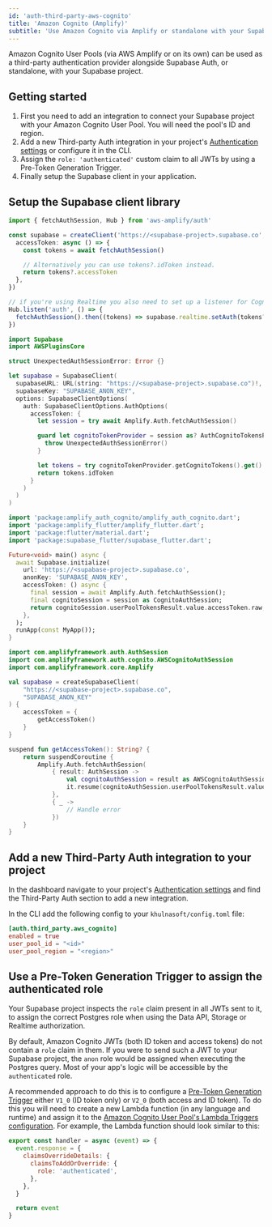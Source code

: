 ```yaml
---
id: 'auth-third-party-aws-cognito'
title: 'Amazon Cognito (Amplify)'
subtitle: 'Use Amazon Cognito via Amplify or standalone with your Supabase project'
---
```


Amazon Cognito User Pools (via AWS Amplify or on its own) can be used as a third-party authentication provider alongside Supabase Auth, or standalone, with your Supabase project.

## Getting started

1. First you need to add an integration to connect your Supabase project with your Amazon Cognito User Pool. You will need the pool's ID and region.
2. Add a new Third-party Auth integration in your project's [Authentication settings](/dashboard/project/_/settings/auth) or configure it in the CLI.
3. Assign the `role: 'authenticated'` custom claim to all JWTs by using a Pre-Token Generation Trigger.
4. Finally setup the Supabase client in your application.

## Setup the Supabase client library

<Tabs type="underlined" queryGroup="cognito-create-client">

<TabPanel id="ts" label="TypeScript (Amplify)">

```typescript
import { fetchAuthSession, Hub } from 'aws-amplify/auth'

const supabase = createClient('https://<supabase-project>.supabase.co', 'SUPABASE_ANON_KEY', {
  accessToken: async () => {
    const tokens = await fetchAuthSession()

    // Alternatively you can use tokens?.idToken instead.
    return tokens?.accessToken
  },
})

// if you're using Realtime you also need to set up a listener for Cognito auth changes
Hub.listen('auth', () => {
  fetchAuthSession().then((tokens) => supabase.realtime.setAuth(tokens?.accessToken))
})
```

</TabPanel>

<TabPanel id="swift" label="Swift (iOS)">

```swift
import Supabase
import AWSPluginsCore

struct UnexpectedAuthSessionError: Error {}

let supabase = SupabaseClient(
  supabaseURL: URL(string: "https://<supabase-project>.supabase.co")!,
  supabaseKey: "SUPABASE_ANON_KEY",
  options: SupabaseClientOptions(
    auth: SupabaseClientOptions.AuthOptions(
      accessToken: {
        let session = try await Amplify.Auth.fetchAuthSession()

        guard let cognitoTokenProvider = session as? AuthCognitoTokensProvider else {
          throw UnexpectedAuthSessionError()
        }

        let tokens = try cognitoTokenProvider.getCognitoTokens().get()
        return tokens.idToken
      }
    )
  )
)
```

</TabPanel>

<TabPanel id="dart" label="Flutter">

```dart
import 'package:amplify_auth_cognito/amplify_auth_cognito.dart';
import 'package:amplify_flutter/amplify_flutter.dart';
import 'package:flutter/material.dart';
import 'package:supabase_flutter/supabase_flutter.dart';

Future<void> main() async {
  await Supabase.initialize(
    url: 'https://<supabase-project>.supabase.co',
    anonKey: 'SUPABASE_ANON_KEY',
    accessToken: () async {
      final session = await Amplify.Auth.fetchAuthSession();
      final cognitoSession = session as CognitoAuthSession;
      return cognitoSession.userPoolTokensResult.value.accessToken.raw;
    },
  );
  runApp(const MyApp());
}
```

</TabPanel>

<TabPanel id="kotlin" label="Kotlin">

```kotlin
import com.amplifyframework.auth.AuthSession
import com.amplifyframework.auth.cognito.AWSCognitoAuthSession
import com.amplifyframework.core.Amplify

val supabase = createSupabaseClient(
    "https://<supabase-project>.supabase.co",
    "SUPABASE_ANON_KEY"
) {
    accessToken = {
        getAccessToken()
    }
}

suspend fun getAccessToken(): String? {
    return suspendCoroutine {
        Amplify.Auth.fetchAuthSession(
            { result: AuthSession ->
                val cognitoAuthSession = result as AWSCognitoAuthSession
                it.resume(cognitoAuthSession.userPoolTokensResult.value?.accessToken)
            },
            { _ ->
                // Handle error
            })
    }
}
```

</TabPanel>

</Tabs>

## Add a new Third-Party Auth integration to your project

In the dashboard navigate to your project's [Authentication settings](/dashboard/project/_/settings/auth) and find the Third-Party Auth section to add a new integration.

In the CLI add the following config to your `khulnasoft/config.toml` file:

```toml
[auth.third_party.aws_cognito]
enabled = true
user_pool_id = "<id>"
user_pool_region = "<region>"
```

## Use a Pre-Token Generation Trigger to assign the authenticated role

Your Supabase project inspects the `role` claim present in all JWTs sent to it, to assign the correct Postgres role when using the Data API, Storage or Realtime authorization.

By default, Amazon Cognito JWTs (both ID token and access tokens) do not contain a `role` claim in them. If you were to send such a JWT to your Supabase project, the `anon` role would be assigned when executing the Postgres query. Most of your app's logic will be accessible by the `authenticated` role.

A recommended approach to do this is to configure a [Pre-Token Generation Trigger](https://docs.aws.amazon.com/cognito/latest/developerguide/user-pool-lambda-pre-token-generation.html) either `V1_0` (ID token only) or `V2_0` (both access and ID token). To do this you will need to create a new Lambda function (in any language and runtime) and assign it to the [Amazon Cognito User Pool's Lambda Triggers configuration](https://docs.aws.amazon.com/cognito/latest/developerguide/cognito-user-identity-pools-working-with-aws-lambda-triggers.html). For example, the Lambda function should look similar to this:

<Tabs type="underlined" queryGroup="cognito-lambda">

<TabPanel id="blocking-nodejs" label="Node.js">

```javascript
export const handler = async (event) => {
  event.response = {
    claimsOverrideDetails: {
      claimsToAddOrOverride: {
        role: 'authenticated',
      },
    },
  }

  return event
}
```

</TabPanel>

</Tabs>

